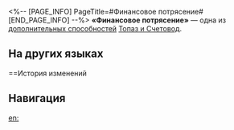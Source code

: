 <%-- [PAGE_INFO]
PageTitle=#Финансовое потрясение#
[END_PAGE_INFO] --%>
{{Навык Инфобокс
|Название         = Финансовое потрясение
|Изображение      = След Финансовое потрясение.png
|Персонаж         = Топаз и Счетовод
|Тип              = Доп. способность
|Возвышение       = 4
|Длительность     = 
|Описание         = Урон Топаз и Счетовода, наносимый противникам с огненной уязвимостью, повышается на 15%.
|Свойство1        = 
|Масштабирование1 = 
}}
'''«Финансовое потрясение»''' — одна из [[дополнительная способность|дополнительных способностей]] [[Топаз и Счетовод]].

==На других языках==
{{На других языках
|en   = Financial Turmoil
|zhs  = 金融动荡
|zht  = 金融動盪
|ja   = {{Rubi|金融不安|きんゆうふあん}}
|ko   = 금융 불안
|es   = Agitación financiera
|fr   = Turbulences financières
|ru   = Финансовое потрясение
|th   = Financial Turmoil
|vi   = Khủng Hoảng Tài Chính
|de   = Finanzielle Turbulenzen
|id   = Financial Turmoil
|pt   = Turbulência Financeira
}}

==История изменений
{{История изменений|3.5}}

==Навигация==
{{Навык Навбокс|Топаз и Счетовод}}

[[en:]]